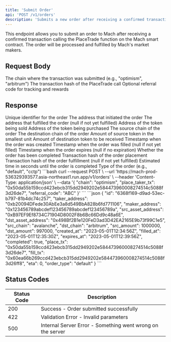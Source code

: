 ```yaml
---
title: 'Submit Order'
api: 'POST /v1/orders'
description: 'Submits a new order after receiving a confirmed transaction'
---
```


This endpoint allows you to submit an order to Mach after receiving a confirmed transaction calling the PlaceTrade function on the Mach smart contract. The order will be processed and fulfilled by Mach's market makers.

## Request Body

<ParamField body="chain" type="string" required>
  The chain where the transaction was submitted (e.g., "optimism", "arbitrum")
</ParamField>

<ParamField body="place_taker_tx" type="string" required>
  The transaction hash of the PlaceTrade call
</ParamField>

<ParamField body="referral_code" type="string">
  Optional referral code for tracking and rewards
</ParamField>

## Response

<ResponseField name="id" type="string">
  Unique identifier for the order
</ResponseField>

<ResponseField name="taker_address" type="string">
  The address that initiated the order
</ResponseField>

<ResponseField name="maker_address" type="string">
  The address that fulfilled the order (null if not yet fulfilled)
</ResponseField>

<ResponseField name="src_asset_address" type="string">
  Address of the token being sold
</ResponseField>

<ResponseField name="dst_asset_address" type="string">
  Address of the token being purchased
</ResponseField>

<ResponseField name="src_chain" type="string">
  The source chain of the order
</ResponseField>

<ResponseField name="dst_chain" type="string">
  The destination chain of the order
</ResponseField>

<ResponseField name="src_amount" type="integer">
  Amount of source token in the smallest unit
</ResponseField>

<ResponseField name="dst_amount" type="integer">
  Amount of destination token to be received
</ResponseField>

<ResponseField name="created_at" type="string">
  Timestamp when the order was created
</ResponseField>

<ResponseField name="filled_at" type="string">
  Timestamp when the order was filled (null if not yet filled)
</ResponseField>

<ResponseField name="expires_at" type="string">
  Timestamp when the order expires (null if no expiration)
</ResponseField>

<ResponseField name="completed" type="boolean">
  Whether the order has been completed
</ResponseField>

<ResponseField name="place_tx" type="string">
  Transaction hash of the order placement
</ResponseField>

<ResponseField name="fill_tx" type="string">
  Transaction hash of the order fulfillment (null if not yet fulfilled)
</ResponseField>

<ResponseField name="eta" type="integer">
  Estimated time in seconds until the order is completed
</ResponseField>

<ResponseField name="order_type" type="string">
  Type of the order (e.g., "default", "cctp")
</ResponseField>

<RequestExample>
```bash
curl --request POST \
  --url 'https://mach-prod-536329393577.asia-northeast1.run.app/v1/orders' \
  --header 'Content-Type: application/json' \
  --data '{
    "chain": "optimism",
    "place_taker_tx": "0x50da55b159ccd423ebcb315dd2949202e584473960008274514c5088f3d26de7",
    "referral_code": "ABC"
  }'
```
</RequestExample>

<ResponseExample>
```json
{
  "id": "6368f169-d9ad-53ec-b797-81b4dc74c257",
  "taker_address": "0xb20094DFede30AbEe3a8d549BbA828b6fd771106",
  "maker_address": "0x123456789abcdef123456789abcdef123456789a",
  "src_asset_address": "0xB97EF9Ef8734C71904D8002F8b6Bc66Dd9c48a6E",
  "dst_asset_address": "0x498Bf2B1e120FeD3ad3D42EA2165E9b73f99C1e5",
  "src_chain": "avalanche",
  "dst_chain": "arbitrum",
  "src_amount": 1000000,
  "dst_amount": 997000,
  "created_at": "2023-05-01T12:34:56Z",
  "filled_at": "2023-05-01T12:35:30Z",
  "expires_at": "2023-05-01T12:39:56Z",
  "completed": true,
  "place_tx": "0x50da55b159ccd423ebcb315dd2949202e584473960008274514c5088f3d26de7",
  "fill_tx": "0x60ea66b269ccd423ebcb315dd2949202e584473960008274514c5088f3d26ff8",
  "eta": 0,
  "order_type": "default"
}
```
</ResponseExample>

## Status Codes

| Status Code | Description |
|-------------|-------------|
| 200 | Success - Order submitted successfully |
| 422 | Validation Error - Invalid parameters |
| 500 | Internal Server Error - Something went wrong on the server |
